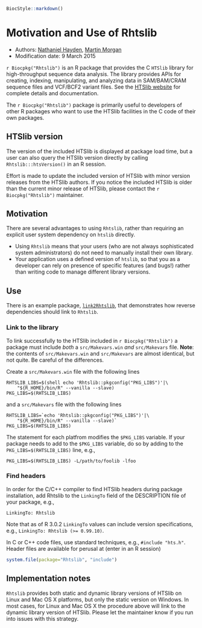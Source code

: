 <!--
\usepackage[utf8]{inputenc}
%% \VignetteEngine{knitr::knitr}
%% \VignetteIndexEntry{Motivation and Use of Rhtslib}
-->

```r
BiocStyle::markdown()
```

# Motivation and Use of Rhtslib

- Authors: [Nathaniel Hayden](mailto:nhayden@fredhutch.org), [Martin
  Morgan](mailto:mtmorgan@fhcrc.org)
- Modification date: 9 March 2015

`r Biocpkg("Rhtslib")` is an R package that provides the C `HTSlib`
library for high-throughput sequence data analysis. The library
provides APIs for creating, indexing, manipulating, and analyzing data
in SAM/BAM/CRAM sequence files and VCF/BCF2 variant files. See the
[HTSlib website](http://www.htslib.org/) for complete details and
documentation.

The `r Biocpkg("Rhtslib")` package is primarily useful to developers
of other R packages who want to use the HTSlib facilities in the C
code of their own packages.

## HTSlib version

The version of the included HTSlib is displayed at package load time,
but a user can also query the HTSlib version directly by calling
`Rhtslib:::htsVersion()` in an R session.

Effort is made to update the included version of HTSlib with minor
version releases from the HTSlib authors. If you notice the included
HTSlib is older than the current minor release of HTSlib, please
contact the `r Biocpkg("Rhtslib")` maintainer.

## Motivation

There are several advantages to using `Rhtslib`, rather than requiring
an explicit user system dependency on `htslib` directly.

- Using `Rhtslib` means that your users (who are not always
  sophisticated system administrators) do not need to manually install
  their own library.
- Your application uses a defined version of `htslib`, so that you as
  a developer can rely on presence of specific features (and bugs!)
  rather than writing code to manage different library versions.
  
## Use

There is an example package,
[`link2Rhtslib`](https://github.com/nhayden/link2Rhtslib), that
demonstrates how reverse dependencies should link to `Rhtslib`.

### Link to the library

To link successfully to the HTSlib included in `r Biocpkg("Rhtslib")`
a package must include *both* a `src/Makevars.win` *and*
`src/Makevars` file.  **Note**: the contents of `src/Makevars.win` and
`src/Makevars` are almost identical, but not quite. Be careful of the
differences.

Create a `src/Makevars.win` file with the following lines

    RHTSLIB_LIBS=$(shell echo 'Rhtslib::pkgconfig("PKG_LIBS")'|\
        "${R_HOME}/bin/R" --vanilla --slave)
    PKG_LIBS=$(RHTSLIB_LIBS)

and a `src/Makevars` file with the following lines

    RHTSLIB_LIBS=`echo 'Rhtslib::pkgconfig("PKG_LIBS")'|\
        "${R_HOME}/bin/R" --vanilla --slave)`
    PKG_LIBS=$(RHTSLIB_LIBS)

The statement for each platfrom modifies the `$PKG_LIBS` variable. If
your package needs to add to the `$PKG_LIBS` variable, do so by adding
to the `PKG_LIBS=$(RHTSLIB_LIBS)` line, e.g.,

    PKG_LIBS=$(RHTSLIB_LIBS) -L/path/to/foolib -lfoo

### Find headers

In order for the C/C++ compiler to find HTSlib headers during package
installation, add Rhtslib to the `LinkingTo` field of the DESCRIPTION
file of your package, e.g.,

    LinkingTo: Rhtslib

Note that as of R 3.0.2 `LinkingTo` values can include version
specifications, e.g., `LinkingTo: Rhtslib (>= 0.99.10)`.
    
In C or C++ code files, use standard techniques, e.g., `#include
"hts.h"`. Header files are available for perusal at (enter in an R
session)

```R
system.file(package="Rhtslib", "include")
```

## Implementation notes

`Rhtslib` provides both static and dynamic library versions of HTSlib
on Linux and Mac OS X platforms, but only the static version on
Windows. In most cases, for Linux and Mac OS X the procedure above
will link to the dynamic library version of HTSlib. Please let the
maintainer know if you run into issues with this strategy.

